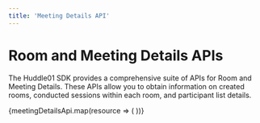 ```yaml
---
title: 'Meeting Details API'
---
```



# Room and Meeting Details APIs

The Huddle01 SDK provides a comprehensive suite of APIs for Room and Meeting Details. These APIs allow you to obtain information on created rooms, conducted sessions within each room, and participant list details.


<div className="my-16 xl:max-w-none">
  <div className="not-prose mt-4 grid grid-cols-1 gap-8 sm:grid-cols-2 xl:grid-cols-3">
    {meetingDetailsApi.map(resource => (
      <GradientCard key={resource.href} resource={resource} />
    ))}
  </div>
</div>